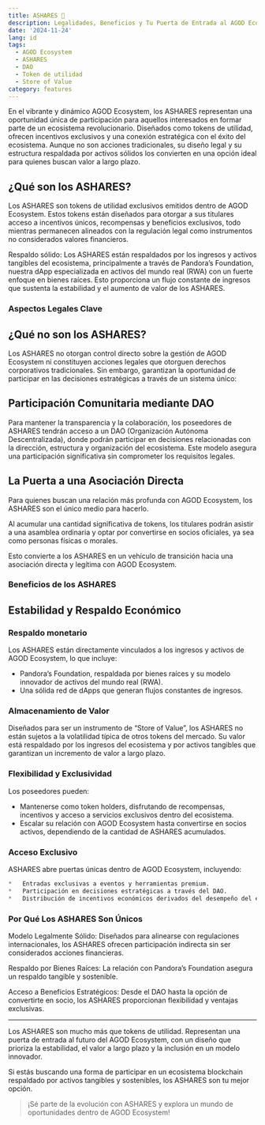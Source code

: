 ```yaml
---
title: ASHARES 🤑
description: Legalidades, Beneficios y Tu Puerta de Entrada al AGOD Ecosystem
date: '2024-11-24'
lang: id
tags:
  - AGOD Ecosystem
  - ASHARES
  - DAO
  - Token de utilidad
  - Store of Value
category: features
---
```


En el vibrante y dinámico AGOD Ecosystem, los ASHARES representan una oportunidad única de participación para aquellos interesados en formar parte de un ecosistema revolucionario. Diseñados como tokens de utilidad, ofrecen incentivos exclusivos y una conexión estratégica con el éxito del ecosistema. Aunque no son acciones tradicionales, su diseño legal y su estructura respaldada por activos sólidos los convierten en una opción ideal para quienes buscan valor a largo plazo.

## ¿Qué son los ASHARES?

Los ASHARES son tokens de utilidad exclusivos emitidos dentro de AGOD Ecosystem. Estos tokens están diseñados para otorgar a sus titulares acceso a incentivos únicos, recompensas y beneficios exclusivos, todo mientras permanecen alineados con la regulación legal como instrumentos no considerados valores financieros.

Respaldo sólido: Los ASHARES están respaldados por los ingresos y activos tangibles del ecosistema, principalmente a través de Pandora’s Foundation, nuestra dApp especializada en activos del mundo real (RWA) con un fuerte enfoque en bienes raíces. Esto proporciona un flujo constante de ingresos que sustenta la estabilidad y el aumento de valor de los ASHARES.

### Aspectos Legales Clave

## ¿Qué no son los ASHARES?

Los ASHARES no otorgan control directo sobre la gestión de AGOD Ecosystem ni constituyen acciones legales que otorguen derechos corporativos tradicionales. Sin embargo, garantizan la oportunidad de participar en las decisiones estratégicas a través de un sistema único:

Participación Comunitaria mediante DAO
--------------------------------------

Para mantener la transparencia y la colaboración, los poseedores de ASHARES tendrán acceso a un DAO (Organización Autónoma Descentralizada), donde podrán participar en decisiones relacionadas con la dirección, estructura y organización del ecosistema. Este modelo asegura una participación significativa sin comprometer los requisitos legales.

La Puerta a una Asociación Directa
-----------------------------------

Para quienes buscan una relación más profunda con AGOD Ecosystem, los ASHARES son el único medio para hacerlo.

Al acumular una cantidad significativa de tokens, los titulares podrán asistir a una asamblea ordinaria y optar por convertirse en socios oficiales, ya sea como personas físicas o morales.

Esto convierte a los ASHARES en un vehículo de transición hacia una asociación directa y legítima con AGOD Ecosystem.

### Beneficios de los ASHARES

Estabilidad y Respaldo Económico
--------------------------------

### Respaldo monetario

Los ASHARES están directamente vinculados a los ingresos y activos de AGOD Ecosystem, lo que incluye:

*   Pandora’s Foundation, respaldada por bienes raíces y su modelo innovador de activos del mundo real (RWA).
*   Una sólida red de dApps que generan flujos constantes de ingresos.

### Almacenamiento de Valor

Diseñados para ser un instrumento de “Store of Value”, los ASHARES no están sujetos a la volatilidad típica de otros tokens del mercado. Su valor está respaldado por los ingresos del ecosistema y por activos tangibles que garantizan un incremento de valor a largo plazo.

### Flexibilidad y Exclusividad

Los poseedores pueden:

*   Mantenerse como token holders, disfrutando de recompensas, incentivos y acceso a servicios exclusivos dentro del ecosistema.
*   Escalar su relación con AGOD Ecosystem hasta convertirse en socios activos, dependiendo de la cantidad de ASHARES acumulados.

### Acceso Exclusivo

ASHARES abre puertas únicas dentro de AGOD Ecosystem, incluyendo:

```scheme {4}
*   Entradas exclusivas a eventos y herramientas premium.
*   Participación en decisiones estratégicas a través del DAO.
*   Distribución de incentivos económicos derivados del desempeño del ecosistema.
```

### Por Qué Los ASHARES Son Únicos

Modelo Legalmente Sólido: Diseñados para alinearse con regulaciones internacionales, los ASHARES ofrecen participación indirecta sin ser considerados acciones financieras.

Respaldo por Bienes Raíces: La relación con Pandora’s Foundation asegura un respaldo tangible y sostenible.

Acceso a Beneficios Estratégicos: Desde el DAO hasta la opción de convertirte en socio, los ASHARES proporcionan flexibilidad y ventajas exclusivas.


----------

Los ASHARES son mucho más que tokens de utilidad. Representan una puerta de entrada al futuro del AGOD Ecosystem, con un diseño que prioriza la estabilidad, el valor a largo plazo y la inclusión en un modelo innovador.

Si estás buscando una forma de participar en un ecosistema blockchain respaldado por activos tangibles y sostenibles, los ASHARES son tu mejor opción. 

> ¡Sé parte de la evolución con ASHARES y explora un mundo de oportunidades dentro de AGOD Ecosystem!
